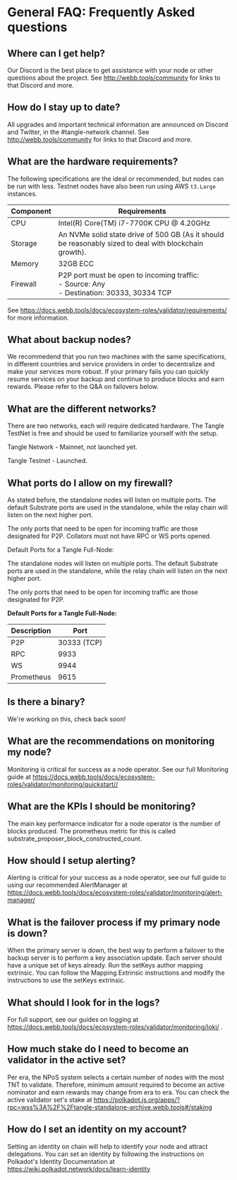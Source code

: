 # General FAQ: Frequently Asked questions

## Where can I get help?

Our Discord is the best place to get assistance with your node or other questions about the project. See http://webb.tools/community for links to that Discord and more.

## How do I stay up to date?

All upgrades and important technical information are announced on Discord and Twitter, in the #tangle-network channel. See http://webb.tools/community for links to that Discord and more.

## What are the hardware requirements?

The following specifications are the ideal or recommended, but nodes can be run with less. Testnet nodes have also been run using AWS `t3.Large` instances.

| Component | Requirements                                                                                           |
| --------- | ------------------------------------------------------------------------------------------------------ |
| CPU       | Intel(R) Core(TM) i7-7700K CPU @ 4.20GHz                                                               |
| Storage   | An NVMe solid state drive of 500 GB (As it should be reasonably sized to deal with blockchain growth). |
| Memory    | 32GB ECC                                                                                               |
| Firewall  | P2P port must be open to incoming traffic: <br /> - Source: Any <br /> - Destination: 30333, 30334 TCP |

See https://docs.webb.tools/docs/ecosystem-roles/validator/requirements/ for more information.

## What about backup nodes?

We recommedend that you run two machines with the same specifications, in different countries and service providers in order to decentralize and make your services more robust. If your primary fails you can quickly resume services on your backup and continue to produce blocks and earn rewards. Please refer to the Q&A on failovers below.

## What are the different networks?

There are two networks, each will require dedicated hardware. The Tangle TestNet is free and should be used to familiarize yourself with the setup.

Tangle Network - Mainnet, not launched yet.

Tangle Testnet - Launched.

## What ports do I allow on my firewall?

As stated before, the standalone nodes will listen on multiple ports. The default Substrate ports are used in the standalone, while the relay chain will listen on the next higher port.

The only ports that need to be open for incoming traffic are those designated for P2P. Collators must not have RPC or WS ports opened.

Default Ports for a Tangle Full-Node:

The standalone nodes will listen on multiple ports. The default Substrate ports are used in the standalone, while the relay chain will listen on the next higher port.

The only ports that need to be open for incoming traffic are those designated for P2P.

**Default Ports for a Tangle Full-Node:**

| Description | Port        |
| ----------- | ----------- |
| P2P         | 30333 (TCP) |
| RPC         | 9933        |
| WS          | 9944        |
| Prometheus  | 9615        |

## Is there a binary?

We're working on this, check back soon!

## What are the recommendations on monitoring my node?

Monitoring is critical for success as a node operator. See our full Monitoring guide at https://docs.webb.tools/docs/ecosystem-roles/validator/monitoring/quickstart//

## What are the KPIs I should be monitoring?

The main key performance indicator for a node operator is the number of blocks produced. The prometheus metric for this is called substrate_proposer_block_constructed_count.

## How should I setup alerting?

Alerting is critical for your success as a node operator, see our full guide to using our recommended AlertManager at https://docs.webb.tools/docs/ecosystem-roles/validator/monitoring/alert-manager/

## What is the failover process if my primary node is down?

When the primary server is down, the best way to perform a failover to the backup server is to perform a key association update. Each server should have a unique set of keys already. Run the setKeys author mapping extrinsic. You can follow the Mapping Extrinsic instructions and modify the instructions to use the setKeys extrinsic.

## What should I look for in the logs?

For full support, see our guides on logging at https://docs.webb.tools/docs/ecosystem-roles/validator/monitoring/loki/ .

## How much stake do I need to become an validator in the active set?

Per era, the NPoS system selects a certain number of nodes with the most TNT to validate. Therefore, minimum amount required to become an active nominator and earn rewards may change from era to era. You can check the active validator set's stake at https://polkadot.js.org/apps/?rpc=wss%3A%2F%2Ftangle-standalone-archive.webb.tools#/staking

## How do I set an identity on my account?

Setting an identity on chain will help to identify your node and attract delegations. You can set an identity by following the instructions on Polkadot's Identity Documentation at https://wiki.polkadot.network/docs/learn-identity

